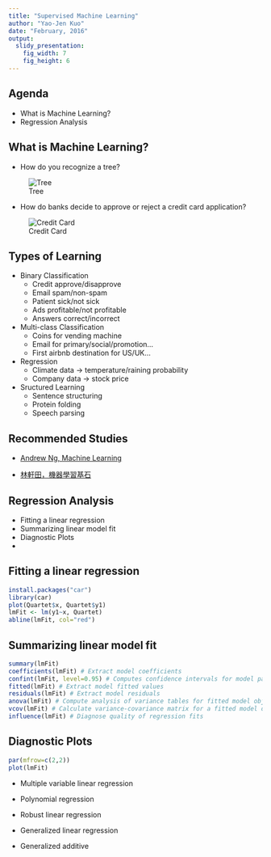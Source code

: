 ```yaml
---
title: "Supervised Machine Learning"
author: "Yao-Jen Kuo"
date: "February, 2016"
output:
  slidy_presentation:
    fig_width: 7
    fig_height: 6
---
```


## Agenda

* What is Machine Learning?
* Regression Analysis

## What is Machine Learning?

* How do you recognize a tree?

![Tree](images/tree.jpg)

* How do banks decide to approve or reject a credit card application?

![Credit Card](images/CreditCards.jpg)

## Types of Learning

* Binary Classification
    * Credit approve/disapprove
    * Email spam/non-spam
    * Patient sick/not sick
    * Ads profitable/not profitable
    * Answers correct/incorrect
* Multi-class Classification
    * Coins for vending machine
    * Email for primary/social/promotion...
    * First airbnb destination for US/UK...
* Regression
    * Climate data -> temperature/raining probability
    * Company data -> stock price
* Sructured Learning
    * Sentence structuring
    * Protein folding
    * Speech parsing

## Recommended Studies

* [Andrew Ng, Machine Learning](https://www.coursera.org/learn/machine-learning)

* [林軒田，機器學習基石](https://www.youtube.com/user/hsuantien/playlists)

## Regression Analysis

* Fitting a linear regression
* Summarizing linear model fit
* Diagnostic Plots
* 

## Fitting a linear regression

```r
install.packages("car")
library(car)
plot(Quartet$x, Quartet$y1)
lmFit <- lm(y1~x, Quartet)
abline(lmFit, col="red")
```

## Summarizing linear model fit

```r
summary(lmFit)
coefficients(lmFit) # Extract model coefficients
confint(lmFit, level=0.95) # Computes confidence intervals for model parameters.
fitted(lmFit) # Extract model fitted values
residuals(lmFit) # Extract model residuals
anova(lmFit) # Compute analysis of variance tables for fitted model object
vcov(lmFit) # Calculate variance-covariance matrix for a fitted model object
influence(lmFit) # Diagnose quality of regression fits
```

## Diagnostic Plots

```r
par(mfrow=c(2,2))
plot(lmFit)
```

* Multiple variable linear regression

* Polynomial regression

* Robust linear regression

* Generalized linear regression

* Generalized additive

## 